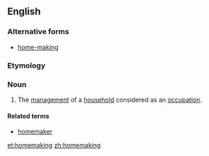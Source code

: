 ==English==

===Alternative forms===
* [[home-making]]

===Etymology===
{{compound|home|making|lang=en}}

===Noun===
{{en-noun|-|s}}

# The [[management]] of a [[household]] considered as an [[occupation]].

====Related terms====
* [[homemaker]]

[[et:homemaking]]
[[zh:homemaking]]